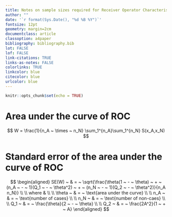 ```yaml
---
title: Notes on sample sizes required for Receiver Operator Characteristic (ROC) curves
author: ""
date: '`r format(Sys.Date(), "%d %B %Y")`'
fontsize: 12pt
geometry: margin=2cm
documentclass: article
classoption: a4paper
bibliography: bibliography.bib
lot: FALSE
lof: FALSE
link-citations: TRUE
links-as-notes: FALSE
colorlinks: TRUE
linkcolor: blue
citecolor: blue
urlcolor: blue
---
```


```r
knitr::opts_chunk$set(echo = TRUE)
```

# Area under the curve of ROC

$$ W = \frac{1}{n_A ~ \times ~ n_N} \sum_1^{n_A}\sum_1^{n_N} S(x_A,x_N) $$


# Standard error of the area under the curve of ROC

$$ \begin{aligned}
SE(W) ~ & = ~ \sqrt{\frac{\theta(1 ~ - ~ \theta) ~ + ~ (n_A ~ - ~ 1)(Q_1 ~ - ~ \theta^2) ~ + ~ (n_N ~ - ~ 1)(Q_2 ~ - ~ \theta^2)}{n_A n_N}} \\ 
\\
where & \\
\\
\theta ~ & = ~ \text{area under the curve} \\
\\
n_A ~ & = ~ \text{number of cases} \\
\\
n_N ~ & = ~ \text{number of non-caes} \\
\\
Q_1 ~ & = ~ \frac{\theta}{2 ~ - ~ \theta} \\
\\
Q_2 ~ & = ~ \frac{2A^2}{1 ~ + ~ A}
\end{aligned} $$


